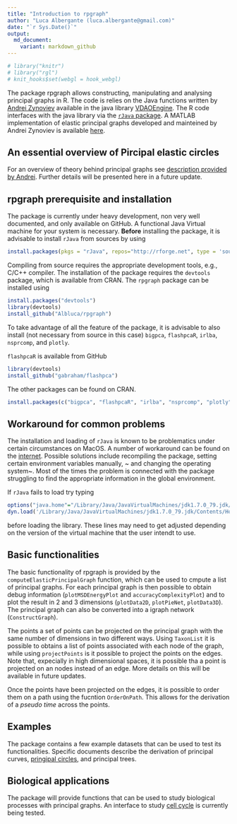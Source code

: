 ```yaml
---
title: "Introduction to rpgraph"
author: "Luca Albergante (luca.albergante@gmail.com)"
date: "`r Sys.Date()`"
output:
  md_document:
    variant: markdown_github
---
```


```r
# library("knitr")
# library("rgl")
# knit_hooks$set(webgl = hook_webgl)
```

The package rpgraph allows constructing, manipulating and analysing principal graphs in R. The code is relies on the Java functions written by [Andrei Zynoviev](https://github.com/auranic) available in the java library [VDAOEngine](https://github.com/auranic/VDAOEngine). The R code interfaces with the java library via the [`rJava` package](https://www.rforge.net/rJava/). A MATLAB implementation of elastic principal graphs developed and mainteined by Andrei Zynoviev is available [here](https://github.com/auranic/Elastic-principal-graphs).

## An essential overview of Pircipal elastic circles

For an overview of theory behind principal graphs see [description provided by Andrei](https://github.com/auranic/Elastic-principal-graphs/wiki). Further details will be presented here in a future update.

## rpgraph prerequisite and installation

The package is currently under heavy development, non very well documented, and only available on GitHub. A functional Java Virtual machine for your system is necessary. **Before** installing the package, it is advisable to install `rJava` from sources by using

```r
install.packages(pkgs = "rJava", repos="http://rforge.net", type = 'source')
```

Compiling from source requires the appropriate development tools, e.g., C/C++ compiler. The installation of the package requires the `devtools ` package, which is available from CRAN. The `rpgraph` package can be installed using

```r
install.packages("devtools")
library(devtools)
install_github("Albluca/rpgraph")
```

To take advantage of all the feature of the package, it is advisable to also install (not necessary from source in this case) `bigpca`, `flashpcaR`, `irlba`, `nsprcomp`, and `plotly`.

`flashpcaR` is available from GitHub

```r
library(devtools)
install_github("gabraham/flashpca")
```

The other packages can be found on CRAN.

```r
install.packages(c("bigpca", "flashpcaR", "irlba", "nsprcomp", "plotly")
```

## Workaround for common problems

The installation and loading of `rJava` is known to be problematics under certain circumstances on MacOS. A number of workaround can be found on the [internet](http://conjugateprior.org/2014/12/r-java8-osx/). Possible solutions include recompiling the package, setting certain environment variables manually, ~ and changing the operating system~. Most of the times the problem is connected with the package struggling to find the appropriate information in the global environment.

If `rJava` fails to load try typing

```r
options("java.home"="/Library/Java/JavaVirtualMachines/jdk1.7.0_79.jdk/Contents/Home/jre")
dyn.load('/Library/Java/JavaVirtualMachines/jdk1.7.0_79.jdk/Contents/Home/jre/lib/server/libjvm.dylib')
```

before loading the library. These lines may need to get adjusted depending on the version of the virtual machine that the user intendt to use.

## Basic functionalities

The basic functionality of rpgraph is provided by the `computeElasticPrincipalGraph` function, which can be used to cmpute a list of principal graphs. For each principal graph is then possible to obtain debug information (`plotMSDEnergyPlot` and `accuracyComplexityPlot`) and to plot the result in 2 and 3 dimensions (`plotData2D`, `plotPieNet`, `plotData3D`). The principal graph can also be converted into a igraph network (`ConstructGraph`).

The points a set of points can be projected on the principal graph with the same number of dimensions in two different ways. Using `TaxonList` it is possible to obtains a list of points associated with each node of the graph, while using `projectPoints` is it possible to project the points on the edges. Note that, expecially in high dimensional spaces, it is possible tha a point is projected on an nodes instead of an edge. More details on this will be available in future updates.

Once the points have been projected on the edges, it is possible to order them on a path using the fucntion `OrderOnPath`. This allows for the derivation of a *pseudo time* across the points.

## Examples

The package contains a few example datasets that can be used to test its functionalities. Specific documents describe the derivation of principal curves, [pringipal circles](doc/circle.md), and principal trees.

## Biological applications

The package will provide functions that can be used to study biological processes with principal graphs. An interface to study [cell cycle](doc/cellcycle.md) is currently being tested.
